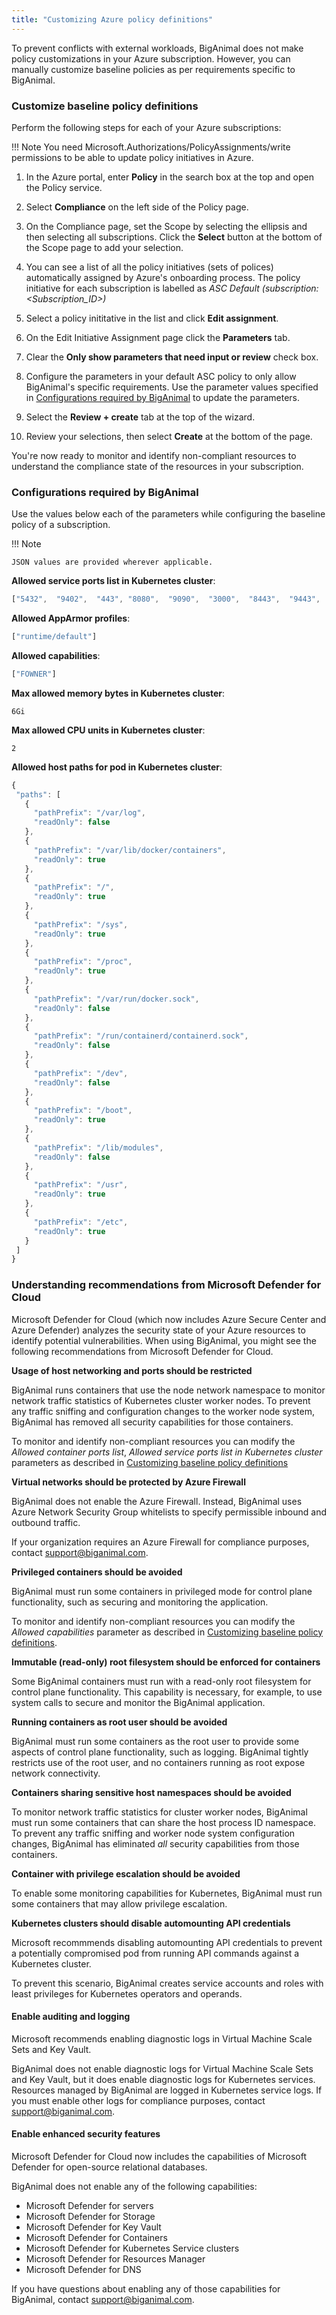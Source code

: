```yaml
---
title: "Customizing Azure policy definitions"
---
```


To prevent conflicts with external workloads, BigAnimal does not make policy customizations in your Azure subscription. However, you can manually customize baseline policies as per requirements specific to BigAnimal.

### Customize baseline policy definitions

Perform the following steps for each of your Azure subscriptions:

!!! Note
    You need Microsoft.Authorizations/PolicyAssignments/write permissions to be able to update policy initiatives in Azure.


1. In the Azure portal, enter **Policy** in the search box at the top and open the Policy service.

1. Select **Compliance** on the left side of the Policy page. 

1. On the Compliance page, set the Scope by selecting the ellipsis and then selecting all subscriptions. Click the **Select** button at the bottom of the Scope page to add your selection.

1. You can see a list of all the policy initiatives (sets of polices) automatically assigned by Azure's onboarding process. The policy initiative for each subscription is labelled as *ASC Default (subscription: <Subscription_ID>)*

1. Select a policy inititative in the list and click **Edit assignment**.  

1. On the Edit Initiative Assignment page click the **Parameters** tab.

1. Clear the **Only show parameters that need input or review** check box.

1. Configure the parameters in your default ASC policy to only allow BigAnimal's specific requirements. Use the parameter values specified in [Configurations required by BigAnimal](#configurations-required-by-biganimal) to update the parameters.

1. Select the **Review + create** tab at the top of the wizard.

1. Review your selections, then select **Create** at the bottom of the page.

You're now ready to monitor and identify non-compliant resources to understand the compliance state of the resources in your subscription.

### Configurations required by BigAnimal

Use the values below each of the parameters while configuring the baseline policy of a subscription. 

!!! Note
    
    JSON values are provided wherever applicable.


**Allowed service ports list in Kubernetes cluster**:

```js
["5432",  "9402",  "443", "8080",  "9090",  "3000",  "8443",  "9443",  "9100", "9201", "8088"]
```


**Allowed AppArmor profiles**:

```js
["runtime/default"]
```
 

**Allowed capabilities**: 

```js
["FOWNER"]
```


**Max allowed memory bytes in Kubernetes cluster**: 

`6Gi`


**Max allowed CPU units in Kubernetes cluster**:

`2` 


**Allowed host paths for pod in Kubernetes cluster**:

```js
{
 "paths": [
   {
     "pathPrefix": "/var/log",
     "readOnly": false
   },
   {
     "pathPrefix": "/var/lib/docker/containers",
     "readOnly": true
   },
   {
     "pathPrefix": "/",
     "readOnly": true
   },
   {
     "pathPrefix": "/sys",
     "readOnly": true
   },
   {
     "pathPrefix": "/proc",
     "readOnly": true
   },
   {
     "pathPrefix": "/var/run/docker.sock",
     "readOnly": false
   },
   {
     "pathPrefix": "/run/containerd/containerd.sock",
     "readOnly": false
   },
   {
     "pathPrefix": "/dev",
     "readOnly": false
   },
   {
     "pathPrefix": "/boot",
     "readOnly": true
   },
   {
     "pathPrefix": "/lib/modules",
     "readOnly": false
   },
   {
     "pathPrefix": "/usr",
     "readOnly": true
   },
   {
     "pathPrefix": "/etc",
     "readOnly": true
   }
 ]
}
```

### Understanding recommendations from Microsoft Defender for Cloud 

Microsoft Defender for Cloud (which now includes Azure Secure Center and Azure Defender) analyzes the security state of your Azure resources to identify potential vulnerabilities. When using BigAnimal, you might see the following recommendations from Microsoft Defender for Cloud.

**Usage of host networking and ports should be restricted**

BigAnimal runs containers that use the node network namespace to monitor network traffic statistics of Kubernetes cluster worker nodes. To prevent any traffic sniffing and configuration changes to the worker node system, BigAnimal has removed all security capabilities for those containers. 

To monitor and identify non-compliant resources you can modify the *Allowed container ports list*,  *Allowed service ports list in Kubernetes cluster* parameters as described in [Customizing baseline policy definitions](to-customize-baseline-policy-definitions)  

**Virtual networks should be protected by Azure Firewall**

BigAnimal does not enable the Azure Firewall. Instead, BigAnimal uses Azure Network Security Group whitelists to specify permissible inbound and outbound traffic.

If your organization requires an Azure Firewall for compliance purposes, contact [support@biganimal.com](mailto:support@biganimal.com).

**Privileged containers should be avoided**

BigAnimal must run some containers in privileged mode for control plane functionality, such as securing and monitoring the application.

To monitor and identify non-compliant resources you can modify the *Allowed capabilities* parameter as described in [Customizing baseline policy definitions](customizing-baseline-policy-definitions).

**Immutable (read-only) root filesystem should be enforced for containers**

Some BigAnimal containers must run with a read-only root filesystem for control plane functionality. This capability is necessary, for example, to use system calls to secure and monitor the BigAnimal application.

**Running containers as root user should be avoided**

BigAnimal must run some containers as the root user to provide some aspects of control plane functionality, such as logging. BigAnimal tightly restricts use of the root user, and no containers running as root expose network connectivity.

**Containers sharing sensitive host namespaces should be avoided**

To monitor network traffic statistics for cluster worker nodes, BigAnimal must run some containers that can share the host process ID namespace. To prevent any traffic sniffing and worker node system configuration changes, BigAnimal has eliminated *all* security capabilities from those containers.

**Container with privilege escalation should be avoided**

To enable some monitoring capabilities for Kubernetes, BigAnimal must run some containers that may allow privilege escalation. 

**Kubernetes clusters should disable automounting API credentials**

Microsoft recommmends disabling automounting API credentials to prevent a potentially compromised pod from running API commands against a Kubernetes cluster. 

To prevent this scenario, BigAnimal creates service accounts and roles with least privileges for Kubernetes operators and operands.

#### Enable auditing and logging

Microsoft recommends enabling diagnostic logs in Virtual Machine Scale Sets and Key Vault. 

BigAnimal does not enable diagnostic logs for Virtual Machine Scale Sets and Key Vault, but it does enable diagnostic logs for Kubernetes services. Resources managed by BigAnimal are logged in Kubernetes service logs. If you must enable other logs for compliance purposes, contact [support@biganimal.com](mailto:support@biganimal.com).

#### Enable enhanced security features

Microsoft Defender for Cloud now includes the capabilities of Microsoft Defender for open-source relational databases. 

BigAnimal does not enable any of the following capabilities:
- Microsoft Defender for servers
- Microsoft Defender for Storage
- Microsoft Defender for Key Vault
- Microsoft Defender for Containers
- Microsoft Defender for Kubernetes Service clusters
- Microsoft Defender for Resources Manager
- Microsoft Defender for DNS 

If you have questions about enabling any of those capabilities for BigAnimal, contact [support@biganimal.com](mailto:support@biganimal.com).